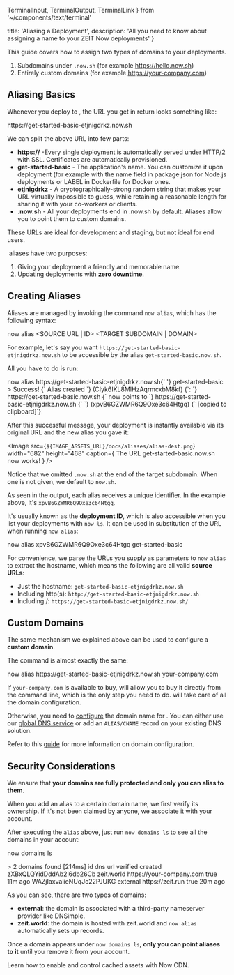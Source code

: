   TerminalInput,
  TerminalOutput,
  TerminalLink
} from '~/components/text/terminal'

  title: 'Aliasing a Deployment',
  description: 'All you need to know about assigning a name to your ZEIT Now deployments'
}

This guide covers how to assign two types of domains to your <Now color="#000"/> deployments.

1. Subdomains under `.now.sh` (for example https://hello.now.sh)
2. Entirely custom domains (for example https://your-company.com)

## Aliasing Basics

Whenever you deploy to <Now color="#000"/>, the URL you get in return looks something like:

<TerminalOutput>
  https://<P.B>get-started-basic</P.B>-<P.B>etjnigdrkz</P.B>.now.sh
</TerminalOutput>

We can split the above URL into few parts:

* **https://** -Every single deployment is automatically served under HTTP/2 with SSL. Certificates are automatically provisioned.
* **get-started-basic**	- The application's name. You can customize it upon deployment (for example with the name field in package.json for Node.js deployments or LABEL in Dockerfile for Docker ones.
* **etjnigdrkz** -	A cryptographically-strong random string that makes your URL virtually impossible to guess, while retaining a reasonable length for sharing it with your co-workers or clients.
* **.now.sh** -	All your deployments end in .now.sh by default. Aliases allow you to point them to custom domains.

These URLs are ideal for development and staging, but not ideal for end users.

&#8203;<Now color="#000"/> aliases have two purposes:

1. Giving your deployment a friendly and memorable name.
2. Updating deployments with **zero downtime**.

## Creating Aliases

Aliases are managed by invoking the command `now alias`, which has the following syntax:

<TerminalInput>
  now alias &lt;SOURCE URL | ID&gt; &lt;TARGET SUBDOMAIN | DOMAIN&gt;
</TerminalInput>

For example, let's say you want `https://get-started-basic-etjnigdrkz.now.sh` to be accessible by the alias `get-started-basic.now.sh`.

All you have to do is run:

<TerminalInput>
  now alias https://get-started-basic-etjnigdrkz.now.sh{' '}
  <P.B>get-started-basic</P.B>
</TerminalInput>

<TerminalOutput>
  <span className="cyan">&gt; Success!</span>
  {` Alias created `}
  <span className="gray">(CIyk6IKL8MIHzAqrmcxbM8kf)</span>
  {`:
  `}
  <TerminalLink href="https://get-started-basic.now.sh">
    https://get-started-basic.now.sh
  </TerminalLink>
  {` now points to `}
  <TerminalLink href="https://get-started-basic-etjnigdrkz.now.sh">
    https://get-started-basic-etjnigdrkz.now.sh
  </TerminalLink>
  {` `}
  <span className="gray">(xpvB6GZWMR6Q9Oxe3c64Htgq)</span>
  {` [copied to clipboard]`}
</TerminalOutput>

After this successful message, your deployment is instantly available via its original URL and the new alias you gave it:

<Image
  src={`${IMAGE_ASSETS_URL}/docs/aliases/alias-dest.png`}
  width="682"
  height="468"
  caption={
    <span>
      The URL <InlineCode>get-started-basic.now.sh</InlineCode> now works!
    </span>
  }
/>

Notice that we omitted `.now.sh` at the end of the target subdomain. When one is not given, we default to `now.sh`.

As seen in the output, each alias receives a unique identifier. In the example above, it's `xpvB6GZWMR6Q9Oxe3c64Htgq`.

It's usually known as the **deployment ID**, which is also accessible when you list your deployments with `now ls`. It can be used in substitution of the URL when running `now alias`:

<TerminalInput>
  now alias <P.B>xpvB6GZWMR6Q9Oxe3c64Htgq</P.B> get-started-basic
</TerminalInput>

For convenience, we parse the URLs you supply as parameters to `now alias` to extract the hostname, which means the following are all valid **source URLs**:

* Just the hostname: `get-started-basic-etjnigdrkz.now.sh`
* Including http(s): `http://get-started-basic-etjnigdrkz.now.sh`
* Including /: `https://get-started-basic-etjnigdrkz.now.sh/`

## Custom Domains

The same mechanism we explained above can be used to configure a **custom domain**.

The command is almost exactly the same:

<TerminalInput>
  now alias https://get-started-basic-etjnigdrkz.now.sh your-company.com
</TerminalInput>

If `your-company.com` is available to buy, <Now color="#000"/> will allow you to buy it directly from the command line, which is the only step you need to do. <Now color="#000"/> will take care of all the domain configuration.

Otherwise, you need to [configure](/docs/getting-started/assign-a-domain-name) the domain name for <Now color="#000"/>. You can either use our [global DNS service](/world) or add an `ALIAS/CNAME` record on your existing DNS solution.

Refer to this [guide](/docs/getting-started/assign-a-domain-name) for more information on domain configuration.

## Security Considerations

We ensure that **your domains are fully protected and only you can alias to them**.

When you add an alias to a certain domain name, we first verify its ownership. If it's not been claimed by anyone, we associate it with your account.

After executing the `alias` above, just run `now domains ls` to see all the domains in your account:

<TerminalInput>now domains ls</TerminalInput>

<TerminalOutput>
  > 2 domains found [214ms] <span className="gray">id dns url verified created</span> zXBxQLQYidDddAb2l6db26Cb zeit.world

  <TerminalLink href="https://your-company.com">
    https://your-company.com
  </TerminalLink> true <span className="gray">11m ago</span> WAZjIaxvaiieNUqJc22PJUKG external

  <TerminalLink href="https://hyper.is">
    https://zeit.run
  </TerminalLink> true <span className="gray">20m ago</span>
</TerminalOutput>

As you can see, there are two types of domains:

* **external**: the domain is associated with a third-party nameserver provider like DNSimple.
* **zeit.world**: the domain is hosted with <GenericLink href="/world">zeit.world</GenericLink> and `now alias` automatically sets up records.

Once a domain appears under `now domains ls`, **only you can point aliases to it** until you remove it from your account.

<Card title="Read Next: The Now CDN" href="/docs/v2/domains-and-aliases/cdn">
  Learn how to enable and control cached assets with Now CDN.
</Card>

